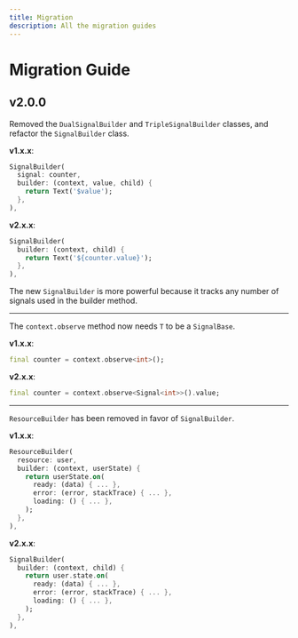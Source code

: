 ```yaml
---
title: Migration
description: All the migration guides
---
```


# Migration Guide

## v2.0.0

Removed the `DualSignalBuilder` and `TripleSignalBuilder` classes, and refactor the `SignalBuilder` class.

**v1.x.x**:
```dart
SignalBuilder(
  signal: counter,
  builder: (context, value, child) {
    return Text('$value');
  },
),
```

**v2.x.x**:
```dart
SignalBuilder(
  builder: (context, child) {
    return Text('${counter.value}');
  },
),
```

The new `SignalBuilder` is more powerful because it tracks any number of signals used in the builder method.

---

The `context.observe` method now needs `T` to be a `SignalBase`.

**v1.x.x**:
```dart
final counter = context.observe<int>();
```

**v2.x.x**:
```dart
final counter = context.observe<Signal<int>>().value;
```

---

`ResourceBuilder` has been removed in favor of `SignalBuilder`.

**v1.x.x**:
```dart
ResourceBuilder(
  resource: user,
  builder: (context, userState) {
    return userState.on(
      ready: (data) { ... },
      error: (error, stackTrace) { ... },
      loading: () { ... },
    );
  },
),
```

**v2.x.x**:
```dart
SignalBuilder(
  builder: (context, child) {
    return user.state.on(
      ready: (data) { ... },
      error: (error, stackTrace) { ... },
      loading: () { ... },
    );
  },
),
```
